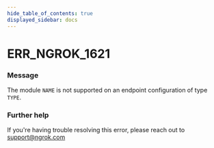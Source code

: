 ```yaml
---
hide_table_of_contents: true
displayed_sidebar: docs
---
```



# ERR_NGROK_1621

### Message

The module `NAME` is not supported on an endpoint configuration of type `TYPE`.

<ErrorDetails error="err_ngrok_1621" />

### Further help

If you're having trouble resolving this error, please reach out to [support@ngrok.com](mailto:support@ngrok.com?subject=Help%20with%20ERR_NGROK_1621)

